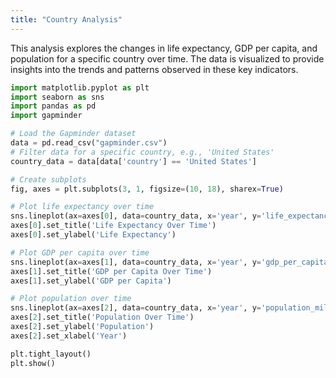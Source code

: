 ```yaml
---
title: "Country Analysis"
---
```


This analysis explores the changes in life expectancy, GDP per capita, and population for a specific country over time. The data is visualized to provide insights into the trends and patterns observed in these key indicators.

```python
import matplotlib.pyplot as plt
import seaborn as sns
import pandas as pd
import gapminder

# Load the Gapminder dataset
data = pd.read_csv("gapminder.csv")
# Filter data for a specific country, e.g., 'United States'
country_data = data[data['country'] == 'United States']

# Create subplots
fig, axes = plt.subplots(3, 1, figsize=(10, 18), sharex=True)

# Plot life expectancy over time
sns.lineplot(ax=axes[0], data=country_data, x='year', y='life_expectancy')
axes[0].set_title('Life Expectancy Over Time')
axes[0].set_ylabel('Life Expectancy')

# Plot GDP per capita over time
sns.lineplot(ax=axes[1], data=country_data, x='year', y='gdp_per_capita')
axes[1].set_title('GDP per Capita Over Time')
axes[1].set_ylabel('GDP per Capita')

# Plot population over time
sns.lineplot(ax=axes[2], data=country_data, x='year', y='population_millions')
axes[2].set_title('Population Over Time')
axes[2].set_ylabel('Population')
axes[2].set_xlabel('Year')

plt.tight_layout()
plt.show()
```